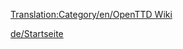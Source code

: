 [[Translation:Category/en/OpenTTD Wiki]]

{{en/Bilingual box| De
| ---
| ''This category contains material relating to various administration aspects of the OpenTTD Wiki.''}}


[[de/Startseite]]